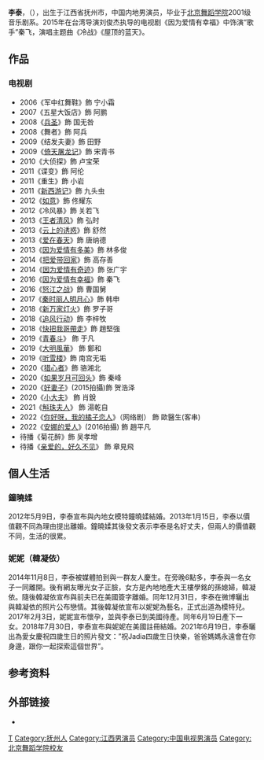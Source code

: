 {{otheruses|subject=李泰 (演员)|李泰}}
{{艺人
|姓名 = 李泰
|类型 = 男演员
|图片 =
|图片尺寸 =
|图片简介 =
|本名 =
|罗马拼音 =
|英文名 = Lee Tae
|昵称 =
|其他艺名 =
|国籍 = {{PRC}}
|民族 =
|籍贯 =
|出生日期 = {{Birth_date_and_age|1984|9|3}}
|出生地点 = [[江西省|江西省]][[抚州市|抚州市]]
|逝世日期 =
|逝世地点 =
|职业 =
|语言 =[[赣语|赣语]]、[[英语|英语]]、[[普通话|普通话]]
|教育程度 =[[北京舞蹈学院|北京舞蹈学院]]音乐剧系
|宗教信仰 =
|配偶 = {{marriage|鐘曉媃|2012|2013|reason=divorced}}<br>{{marriage|妮妮|2018}}
|儿女 = 女兒：李茜寧<br>{{birth date and age |2017|6|19}}
|父母 =
|音乐类型 =
|演奏乐器 =
|出道地点 =
|出道作 = 《五星大饭店》
|出道日期 =
|代表作 =
|活跃年代 = 2007年至今 
|唱片公司 =
|经纪公司 = [[湖南卫视|湖南卫视]](前)<br>北京中星风尚文化传媒有限公司
|个人工作室 =
|网站 =
|相关团体 =
|奖项 =
|IMDb = 6655517
|现任成员 =
|过往成员 =
|音乐专辑 =
|电影 =
|主持节目 =
|电视剧 =
|广播剧 =
|舞台剧 =
|书籍 =
}}
'''李泰'''，（{{bd|1984年|9月2日}}），出生于江西省抚州市，中国内地男演员，毕业于[[北京舞蹈学院|北京舞蹈学院]]2001级音乐剧系。2015年在台湾导演刘俊杰执导的电视剧《因为爱情有幸福》中饰演“歌手”秦飞，演唱主题曲《冷战》《屋顶的蓝天》。

==作品==
===电视剧===
*2006《军中红舞鞋》飾 宁小霜 
*2007《五星大饭店》飾 阿鹏 
*2008《[[兵圣|兵圣]]》飾 国无咎 
*2008《舞者》飾 阿兵 
*2009《结发夫妻》飾 田野 
*2009《[[倚天屠龍記_(2009年電視劇)|倚天屠龙记]]》飾 宋青书 
*2010《大侦探》飾 卢宝荣 
*2011《谍变》飾 阿伦 
*2011《重生》飾 小岩 
*2011《[[西遊記_(2011年電視劇)|新西游记]]》飾 九头虫 
*2012《[[如意_(电视剧)|如意]]》飾 佟耀东 
*2012《冷风暴》飾 关若飞 
*2013《[[王者清风|王者清风]]》飾 弘时 
*2013《[[云上的诱惑|云上的诱惑]]》飾 舒然 
*2013《[[爱在春天|爱在春天]]》飾  唐纳德 
*2013《[[因为爱情有多美|因为爱情有多美]]》飾 林多俊 
*2014《[[把爱带回家|把爱带回家]]》飾 高存善 
*2014《[[因为爱情有奇迹|因为爱情有奇迹]]》飾 张广宇 
*2016《[[因为爱情有幸福|因为爱情有幸福]]》飾 秦飞 
*2016《[[怒江之战|怒江之战]]》飾 曹国舅
*2017《[[秦时丽人明月心|秦时丽人明月心]]》飾 韩申
*2018《[[新万家灯火|新万家灯火]]》飾 罗子哥
*2018《[[追风行动|追风行动]]》飾 李梓牧
*2018《[[快把我哥带走_(电视剧)|快把我哥帶走]]》飾 趙堅強
*2019《[[青春斗_(2019年電視劇)|青春斗]]》 飾 于凡
*2019《[[大明風華|大明風華]]》 飾 鄭和
*2019《[[听雪楼|听雪楼]]》飾 南宫无垢
*2020《[[猎心者|猎心者]]》飾 骆湘北
*2020《[[如果岁月可回头|如果岁月可回头]]》飾 秦峰
*2020《[[好妻子|好妻子]]》(2015拍攝)飾 贺浩泽
*2020《[[小大夫|小大夫]]》 飾 肖銳
*2021《[[斛珠夫人|斛珠夫人]]》 飾 湯乾自
*2022《[[你好呀，我的橘子恋人|你好呀，我的橘子恋人]]》（网络剧） 飾  歐醫生(客串) 
*2022《[[安娜的爱人|安娜的爱人]]》(2016拍攝) 飾 趙平凡
*待播《菊花醉》飾 吴孝增 
*待播《[[亲爱的，好久不见|亲爱的，好久不见]]》 飾 章見飛

== 個人生活 ==
=== 鐘曉媃 ===
2012年5月9日，李泰宣布與內地女模特鐘曉媃結婚。2013年1月15日，李泰以價值觀不同為理由提出離婚。鐘曉媃其後發文表示李泰是名好丈夫，但兩人的價值觀不同，生活的很累。

=== 妮妮（韓凝依）===
2014年11月8日，李泰被媒體拍到與一群友人慶生。在旁晚6點多，李泰與一名女子一同離開。後有網友曝光女子正臉，女方是內地地產大王樓學銘的孫媳婦，韓凝依。隨後韓凝依宣布與前夫已在美國簽字離婚。同年12月31日，李泰在微博曬出與韓凝依的照片公布戀情。其後韓凝依宣布以妮妮為藝名，正式出道為模特兒。2017年2月3日，妮妮宣布懷孕，並與李泰已到美國待產。同年6月19日產下一女。2018年7月30日，李泰宣布與妮妮在美國註冊結婚。2021年6月19日，李泰曬出為愛女慶祝四歲生日的照片發文：”祝Jadia四歲生日快樂，爸爸媽媽永遠會在你身邊，跟你一起探索這個世界”。

== 参考资料 ==
{{reflist}}

== 外部链接 ==
*{{Sinaweibo|litai93|李泰}}

{{DEFAULTSORT:L李}}
[[Category:李姓|T]]
[[Category:抚州人|Category:抚州人]]
[[Category:江西男演员|Category:江西男演员]]
[[Category:中国电视男演员|Category:中国电视男演员]]
[[Category:北京舞蹈学院校友|Category:北京舞蹈学院校友]]